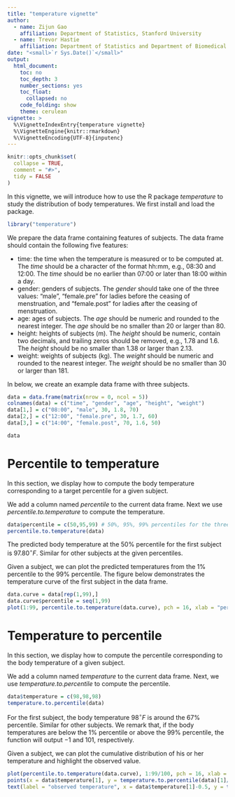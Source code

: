 ```yaml
---
title: "temperature vignette"
author: 
  - name: Zijun Gao
    affiliation: Department of Statistics, Stanford University
  - name: Trevor Hastie
    affiliation: Department of Statistics and Department of Biomedical Data Science, Stanford University
date: "<small>`r Sys.Date()`</small>"
output:
  html_document:
    toc: no
    toc_depth: 3
    number_sections: yes
    toc_float:
      collapsed: no
    code_folding: show
    theme: cerulean
vignette: >
  %\VignetteIndexEntry{temperature vignette} 
  %\VignetteEngine{knitr::rmarkdown} 
  %\VignetteEncoding{UTF-8}{inputenc}
---
```


```r
knitr::opts_chunk$set(
  collapse = TRUE,
  comment = "#>",
  tidy = FALSE
)
```

In this vignette, we will introduce how to use the R package _temperature_ to study the distribution of body temperatures. We first install and load the package.
```r
library("temperature")
```

We prepare the data frame containing features of subjects. The data frame should contain the following five features: 

  * time: the time when the temperature is measured or to be computed at. The _time_ should be a character of the format hh:mm, e.g., 08:30 and 12:00. The _time_ should be no earlier than 07:00 or later than 18:00 within a day.
  * gender: genders of subjects. The _gender_ should take one of the three values: "male", "female.pre" for ladies before the ceasing of menstruation, and "female.post" for ladies after the ceasing of menstruation.
  * age: ages of subjects. The _age_ should be numeric and rounded to the nearest integer. The _age_ should be no smaller than 20 or larger than 80.
  * height: heights of subjects (m). The _height_ should be numeric, contain two decimals, and trailing zeros should be removed, e.g., 1.78 and 1.6. The _height_ should be no smaller than 1.38 or larger than 2.13.
  * weight: weights of subjects (kg). The _weight_ should be numeric and rounded to the nearest integer. The _weight_ should be no smaller than 30 or larger than 181.

In below, we create an example data frame with three subjects.
```r
data = data.frame(matrix(nrow = 0, ncol = 5))
colnames(data) = c("time", "gender", "age", "height", "weight")
data[1,] = c("08:00", "male", 30, 1.8, 70)
data[2,] = c("12:00", "female.pre", 30, 1.7, 60)
data[3,] = c("14:00", "female.post", 70, 1.6, 50)

data
```


# Percentile to temperature

In this section, we display how to compute the body temperature corresponding to a target percentile for a given subject. 

We add a column named _percentile_ to the current data frame. Next we use _percentile.to.temperature_ to compute the temperature.
```r
data$percentile = c(50,95,99) # 50%, 95%, 99% percentiles for the three subjects, respectively
percentile.to.temperature(data)
```
The predicted body temperature at the $50\%$ percentile for the first subject is $97.80 ^{\circ}F$. Similar for other subjects at the given percentiles.

Given a subject, we can plot the predicted temperatures from the $1\%$ percentile to the $99\%$ percentile. The figure below demonstrates the temperature curve of the first subject in the data frame.
```r
data.curve = data[rep(1,99),]
data.curve$percentile = seq(1,99)
plot(1:99, percentile.to.temperature(data.curve), pch = 16, xlab = "percentile (%)", ylab = "tempertaure (\u00B0F)")
```


# Temperature to percentile

In this section, we display how to compute the percentile corresponding to the body temperature of a given subject. 

We add a column named _temperature_ to the current data frame. Next, we use _temperature.to.percentile_ to compute the percentile.
```r
data$temperature = c(98,98,98)
temperature.to.percentile(data)
```
For the first subject, the body temperature $98 ^{\circ}F$ is around the $67\%$ percentile. Similar for other subjects. We remark that, if the body temperatures are below the $1\%$ percentile or above the $99\%$ percentile, the function will output $-1$ and $101$, respectively.

Given a subject, we can plot the cumulative distribution of his or her temperature and highlight the observed value.

```r
plot(percentile.to.temperature(data.curve), 1:99/100, pch = 16, xlab = "tempertaure (\u00B0F)", ylab = "probability")
points(x = data$temperature[1], y = temperature.to.percentile(data)[1]/100, col = "red", pch = 16, cex = 1.5)
text(label = "observed temperature", x = data$temperature[1]-0.5, y = temperature.to.percentile(data)[1]/100+0.05)
```
